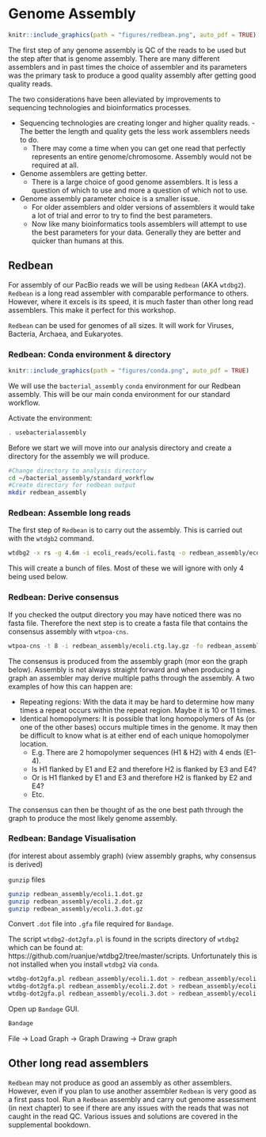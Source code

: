 # Genome Assembly {#redbeanassembly}
```r
knitr::include_graphics(path = "figures/redbean.png", auto_pdf = TRUE)
``` 

The first step of any genome assembly is QC of the reads to be used but the step after that is genome assembly. There are many different assemblers and in past times the choice of assembler and its parameters was the primary task to produce a good quality assembly after getting good quality reads.

The two considerations have been alleviated by improvements to sequencing technologies and bioinformatics processes.

- Sequencing technologies are creating longer and higher quality reads.      - The better the length and quality gets the less work assemblers needs to do.
   - There may come a time when you can get one read that perfectly represents an entire genome/chromosome. Assembly would not be required at all.
- Genome assemblers are getting better.
   - There is a large choice of good genome assemblers. It is less a question of which to use and more a question of which not to use.
- Genome assembly parameter choice is a smaller issue.
   - For older assemblers and older versions of assemblers it would take a lot of trial and error to try to find the best parameters.
   - Now like many bioinformatics tools assemblers will attempt to use the best parameters for your data. Generally they are better and quicker than humans at this.

## Redbean

For assembly of our PacBio reads we will be using `Redbean` (AKA `wtdbg2`). `Redbean` is a long read assembler with comparable performance to others. However, where it excels is its speed,  it is much faster than other long read assemblers. This make it perfect for this workshop.

`Redbean` can be used for genomes of all sizes. It will work for Viruses, Bacteria, Archaea, and Eukaryotes.

### Redbean: Conda environment & directory
```r
knitr::include_graphics(path = "figures/conda.png", auto_pdf = TRUE)
``` 

We will use the `bacterial_assembly` `conda` environment for our Redbean assembly. This will be our main conda environment for our standard workflow.

Activate the environment:

```bash
. usebacterialassembly
```

Before we start we will move into our analysis directory and create a directory for the assembly we will produce.

```bash
#Change directory to analysis directory
cd ~/bacterial_assembly/standard_workflow
#Create directory for redbean output
mkdir redbean_assembly
```

### Redbean: Assemble long reads

The first step of `Redbean` is to carry out the assembly. This is carried out with the `wtdgb2` command.

```bash
wtdbg2 -x rs -g 4.6m -i ecoli_reads/ecoli.fastq -o redbean_assembly/ecoli -t 8
```

This will create a bunch of files. Most of these we will ignore with only 4 being used below.

### Redbean: Derive consensus

If you checked the output directory you may have noticed there was no fasta file. Therefore the next step is to create a fasta file that contains the consensus assembly with `wtpoa-cns`.

```bash
wtpoa-cns -t 8 -i redbean_assembly/ecoli.ctg.lay.gz -fo redbean_assembly/ecoli.ctg.fa
```

The consensus is produced from the assembly graph (mor eon the graph below). Assembly is not always straight forward and when producing a graph an assembler may derive multiple paths through the assembly. A two examples of how this can happen are:

- Repeating regions: With the data it may be hard to determine how many times a repeat occurs within the repeat region. Maybe it is 10 or 11 times.
- Identical homopolymers: It is possible that long homopolymers of As (or one of the other bases) occurs multiple times in the genome. It may then be difficult to know what is at either end of each unique homopolymer location. 
   - E.g. There are 2 homopolymer sequences (H1 & H2) with 4 ends (E1-4).
   - Is H1 flanked by E1 and E2 and therefore H2 is flanked by E3 and E4?
   - Or is H1 flanked by E1 and E3 and therefore H2 is flanked by E2 and E4?
   - Etc.

The consensus can then be thought of as the one best path through the graph to produce the most likely genome assembly.

### Redbean: Bandage Visualisation

(for interest about assembly graph)
(view assembly graphs, why consensus is derived)

`gunzip` files
```bash
gunzip redbean_assembly/ecoli.1.dot.gz
gunzip redbean_assembly/ecoli.2.dot.gz
gunzip redbean_assembly/ecoli.3.dot.gz
```

Convert `.dot` file into `.gfa` file required for `Bandage`.

The script `wtdbg2-dot2gfa.pl` is found in the scripts directory of `wtdbg2` which can be found at: https://github.com/ruanjue/wtdbg2/tree/master/scripts. Unfortunately this is not installed when you install `wtdbg2` via `conda`.
```bash
wtdbg-dot2gfa.pl redbean_assembly/ecoli.1.dot > redbean_assembly/ecoli.1.dot.gfa
wtdbg-dot2gfa.pl redbean_assembly/ecoli.2.dot > redbean_assembly/ecoli.2.dot.gfa
wtdbg-dot2gfa.pl redbean_assembly/ecoli.3.dot > redbean_assembly/ecoli.3.dot.gfa
```

Open up `Bandage` GUI.
```bash
Bandage
```

File -> Load Graph -> 
Graph Drawing -> Draw graph

## Other long read assemblers

`Redbean` may not produce as good an assembly as other assemblers. However, even if you plan to use another assembler `Redbean` is very good as a first pass tool. Run a `Redbean` assembly and carry out genome assessment (in next chapter) to see if there are any issues with the reads that was not caught in the read QC. Various issues and solutions are covered in the supplemental bookdown.

